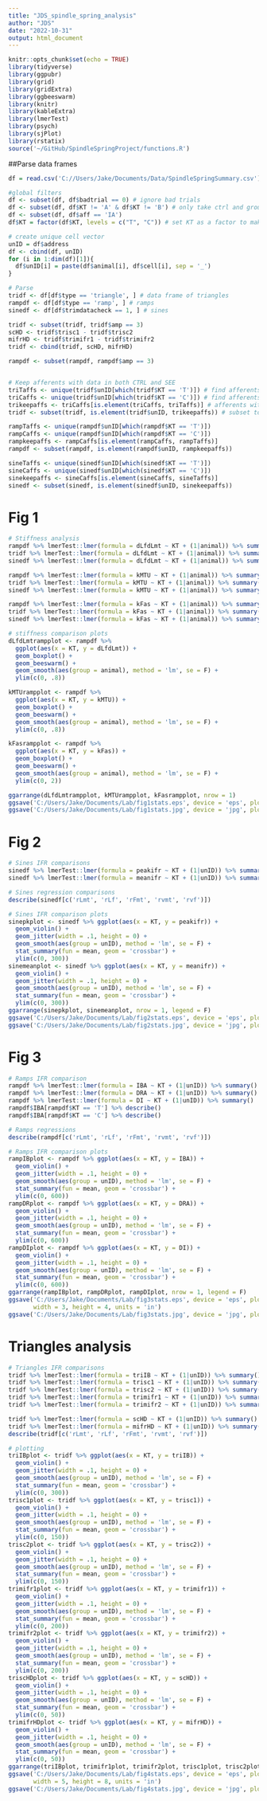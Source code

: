 ```yaml
---
title: "JDS_spindle_spring_analysis"
author: "JDS"
date: "2022-10-31"
output: html_document
---
```


```r
knitr::opts_chunk$set(echo = TRUE)
library(tidyverse)
library(ggpubr)
library(grid)
library(gridExtra)
library(ggbeeswarm)
library(knitr)
library(kableExtra)
library(lmerTest)
library(psych)
library(sjPlot)
library(rstatix)
source('~/GitHub/SpindleSpringProject/functions.R')
```

##Parse data frames
```r
df = read.csv('C://Users/Jake/Documents/Data/SpindleSpringSummary.csv')

#global filters
df <- subset(df, df$badtrial == 0) # ignore bad trials
df <- subset(df, df$KT != 'A' & df$KT != 'B') # only take ctrl and group C for SEE
df <- subset(df, df$aff == 'IA')
df$KT = factor(df$KT, levels = c("T", "C")) # set KT as a factor to make analysis easier later on

# create unique cell vector
unID = df$address
df <- cbind(df, unID)
for (i in 1:dim(df)[1]){
  df$unID[i] = paste(df$animal[i], df$cell[i], sep = '_')
}

# Parse
tridf <- df[df$type == 'triangle', ] # data frame of triangles
rampdf <- df[df$type == 'ramp', ] # ramps
sinedf <- df[df$trimdatacheck == 1, ] # sines

tridf <- subset(tridf, tridf$amp == 3)
scHD <- tridf$trisc1 - tridf$trisc2
mifrHD <- tridf$trimifr1 - tridf$trimifr2
tridf <- cbind(tridf, scHD, mifrHD)

rampdf <- subset(rampdf, rampdf$amp == 3)


# Keep afferents with data in both CTRL and SEE
triTaffs <- unique(tridf$unID[which(tridf$KT == 'T')]) # find afferents with control data
triCaffs <- unique(tridf$unID[which(tridf$KT == 'C')]) # find afferents with SEE data
trikeepaffs <- triCaffs[is.element(triCaffs, triTaffs)] # afferents with both
tridf <- subset(tridf, is.element(tridf$unID, trikeepaffs)) # subset to afferents with Ctrl and SEE data

rampTaffs <- unique(rampdf$unID[which(rampdf$KT == 'T')])
rampCaffs <- unique(rampdf$unID[which(rampdf$KT == 'C')])
rampkeepaffs <- rampCaffs[is.element(rampCaffs, rampTaffs)]
rampdf <- subset(rampdf, is.element(rampdf$unID, rampkeepaffs))

sineTaffs <- unique(sinedf$unID[which(sinedf$KT == 'T')])
sineCaffs <- unique(sinedf$unID[which(sinedf$KT == 'C')])
sinekeepaffs <- sineCaffs[is.element(sineCaffs, sineTaffs)]
sinedf <- subset(sinedf, is.element(sinedf$unID, sinekeepaffs))
```

# Fig 1
```r
# Stiffness analysis
rampdf %>% lmerTest::lmer(formula = dLfdLmt ~ KT + (1|animal)) %>% summary()
tridf %>% lmerTest::lmer(formula = dLfdLmt ~ KT + (1|animal)) %>% summary()
sinedf %>% lmerTest::lmer(formula = dLfdLmt ~ KT + (1|animal)) %>% summary()

rampdf %>% lmerTest::lmer(formula = kMTU ~ KT + (1|animal)) %>% summary()
tridf %>% lmerTest::lmer(formula = kMTU ~ KT + (1|animal)) %>% summary()
sinedf %>% lmerTest::lmer(formula = kMTU ~ KT + (1|animal)) %>% summary()

rampdf %>% lmerTest::lmer(formula = kFas ~ KT + (1|animal)) %>% summary()
tridf %>% lmerTest::lmer(formula = kFas ~ KT + (1|animal)) %>% summary()
sinedf %>% lmerTest::lmer(formula = kFas ~ KT + (1|animal)) %>% summary()

# stiffness comparison plots
dLfdLmtrampplot <- rampdf %>%
  ggplot(aes(x = KT, y = dLfdLmt)) + 
  geom_boxplot() + 
  geom_beeswarm() + 
  geom_smooth(aes(group = animal), method = 'lm', se = F) +
  ylim(c(0, .8))

kMTUrampplot <- rampdf %>%
  ggplot(aes(x = KT, y = kMTU)) + 
  geom_boxplot() + 
  geom_beeswarm() + 
  geom_smooth(aes(group = animal), method = 'lm', se = F) +
  ylim(c(0, .8))

kFasrampplot <- rampdf %>%
  ggplot(aes(x = KT, y = kFas)) + 
  geom_boxplot() + 
  geom_beeswarm() + 
  geom_smooth(aes(group = animal), method = 'lm', se = F) +
  ylim(c(0, 2))

ggarrange(dLfdLmtrampplot, kMTUrampplot, kFasrampplot, nrow = 1)
ggsave('C:/Users/Jake/Documents/Lab/fig1stats.eps', device = 'eps', plot = last_plot())
ggsave('C:/Users/Jake/Documents/Lab/fig1stats.jpg', device = 'jpg', plot = last_plot())
```

# Fig 2
```r
# Sines IFR comparisons
sinedf %>% lmerTest::lmer(formula = peakifr ~ KT + (1|unID)) %>% summary()
sinedf %>% lmerTest::lmer(formula = meanifr ~ KT + (1|unID)) %>% summary()

# Sines regression comparisons
describe(sinedf[c('rLmt', 'rLf', 'rFmt', 'rvmt', 'rvf')])

# Sines IFR comparison plots
sinepkplot <- sinedf %>% ggplot(aes(x = KT, y = peakifr)) +
  geom_violin() +
  geom_jitter(width = .1, height = 0) +
  geom_smooth(aes(group = unID), method = 'lm', se = F) +
  stat_summary(fun = mean, geom = 'crossbar') +
  ylim(c(0, 300))
sinemeanplot <- sinedf %>% ggplot(aes(x = KT, y = meanifr)) +
  geom_violin() +
  geom_jitter(width = .1, height = 0) +
  geom_smooth(aes(group = unID), method = 'lm', se = F) +
  stat_summary(fun = mean, geom = 'crossbar') +
  ylim(c(0, 300))
ggarrange(sinepkplot, sinemeanplot, nrow = 1, legend = F)
ggsave('C:/Users/Jake/Documents/Lab/fig2stats.eps', device = 'eps', plot = last_plot())
ggsave('C:/Users/Jake/Documents/Lab/fig2stats.jpg', device = 'jpg', plot = last_plot())
```

# Fig 3
```r
# Ramps IFR comparison
rampdf %>% lmerTest::lmer(formula = IBA ~ KT + (1|unID)) %>% summary()
rampdf %>% lmerTest::lmer(formula = DRA ~ KT + (1|unID)) %>% summary()
rampdf %>% lmerTest::lmer(formula = DI ~ KT + (1|unID)) %>% summary()
rampdf$IBA[rampdf$KT == 'T'] %>% describe() 
rampdf$IBA[rampdf$KT == 'C'] %>% describe() 

# Ramps regressions
describe(rampdf[c('rLmt', 'rLf', 'rFmt', 'rvmt', 'rvf')])

# Ramps IFR comparison plots
rampIBplot <- rampdf %>% ggplot(aes(x = KT, y = IBA)) +
  geom_violin() +
  geom_jitter(width = .1, height = 0) +
  geom_smooth(aes(group = unID), method = 'lm', se = F) +
  stat_summary(fun = mean, geom = 'crossbar') +
  ylim(c(0, 600))
rampDRplot <- rampdf %>% ggplot(aes(x = KT, y = DRA)) +
  geom_violin() +
  geom_jitter(width = .1, height = 0) +
  geom_smooth(aes(group = unID), method = 'lm', se = F) +
  stat_summary(fun = mean, geom = 'crossbar') +
  ylim(c(0, 600))
rampDIplot <- rampdf %>% ggplot(aes(x = KT, y = DI)) +
  geom_violin() +
  geom_jitter(width = .1, height = 0) +
  geom_smooth(aes(group = unID), method = 'lm', se = F) +
  stat_summary(fun = mean, geom = 'crossbar') +
  ylim(c(0, 600))
ggarrange(rampIBplot, rampDRplot, rampDIplot, nrow = 1, legend = F)
ggsave('C:/Users/Jake/Documents/Lab/fig3stats.eps', device = 'eps', plot = last_plot(),
       width = 3, height = 4, units = 'in')
ggsave('C:/Users/Jake/Documents/Lab/fig3stats.jpg', device = 'jpg', plot = last_plot())
```
# Triangles analysis
```r
# Triangles IFR comparisons
tridf %>% lmerTest::lmer(formula = triIB ~ KT + (1|unID)) %>% summary()
tridf %>% lmerTest::lmer(formula = trisc1 ~ KT + (1|unID)) %>% summary()
tridf %>% lmerTest::lmer(formula = trisc2 ~ KT + (1|unID)) %>% summary()
tridf %>% lmerTest::lmer(formula = trimifr1 ~ KT + (1|unID)) %>% summary()
tridf %>% lmerTest::lmer(formula = trimifr2 ~ KT + (1|unID)) %>% summary()

tridf %>% lmerTest::lmer(formula = scHD ~ KT + (1|unID)) %>% summary()
tridf %>% lmerTest::lmer(formula = mifrHD ~ KT + (1|unID)) %>% summary()
describe(tridf[c('rLmt', 'rLf', 'rFmt', 'rvmt', 'rvf')])

# plotting
triIBplot <- tridf %>% ggplot(aes(x = KT, y = triIB)) +
  geom_violin() +
  geom_jitter(width = .1, height = 0) +
  geom_smooth(aes(group = unID), method = 'lm', se = F) +
  stat_summary(fun = mean, geom = 'crossbar') +
  ylim(c(0, 300))
trisc1plot <- tridf %>% ggplot(aes(x = KT, y = trisc1)) +
  geom_violin() +
  geom_jitter(width = .1, height = 0) +
  geom_smooth(aes(group = unID), method = 'lm', se = F) +
  stat_summary(fun = mean, geom = 'crossbar') +
  ylim(c(0, 150))
trisc2plot <- tridf %>% ggplot(aes(x = KT, y = trisc2)) +
  geom_violin() +
  geom_jitter(width = .1, height = 0) +
  geom_smooth(aes(group = unID), method = 'lm', se = F) +
  stat_summary(fun = mean, geom = 'crossbar') +
  ylim(c(0, 150))
trimifr1plot <- tridf %>% ggplot(aes(x = KT, y = trimifr1)) +
  geom_violin() +
  geom_jitter(width = .1, height = 0) +
  geom_smooth(aes(group = unID), method = 'lm', se = F) +
  stat_summary(fun = mean, geom = 'crossbar') +
  ylim(c(0, 200))
trimifr2plot <- tridf %>% ggplot(aes(x = KT, y = trimifr2)) +
  geom_violin() +
  geom_jitter(width = .1, height = 0) +
  geom_smooth(aes(group = unID), method = 'lm', se = F) +
  stat_summary(fun = mean, geom = 'crossbar') +
  ylim(c(0, 200))
triscHDplot <- tridf %>% ggplot(aes(x = KT, y = scHD)) +
  geom_violin() +
  geom_jitter(width = .1, height = 0) +
  geom_smooth(aes(group = unID), method = 'lm', se = F) +
  stat_summary(fun = mean, geom = 'crossbar') +
  ylim(c(0, 50))
trimifrHDplot <- tridf %>% ggplot(aes(x = KT, y = mifrHD)) +
  geom_violin() +
  geom_jitter(width = .1, height = 0) +
  geom_smooth(aes(group = unID), method = 'lm', se = F) +
  stat_summary(fun = mean, geom = 'crossbar') +
  ylim(c(0, 50))
ggarrange(triIBplot, trimifr1plot, trimifr2plot, trisc1plot, trisc2plot, {}, triscHDplot,  trimifrHDplot, nrow = 3, ncol = 3, legend = F)
ggsave('C:/Users/Jake/Documents/Lab/fig4stats.eps', device = 'eps', plot = last_plot(),
       width = 5, height = 8, units = 'in')
ggsave('C:/Users/Jake/Documents/Lab/fig4stats.jpg', device = 'jpg', plot = last_plot())
```
